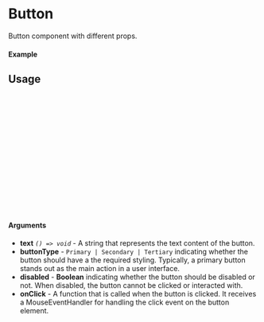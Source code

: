 
<Meta of={Button} title="Button" />

# Button

Button component with different props.

#### Example

<Canvas of={Button.Primary} />
<Canvas of={Button.Secondary} />
<Canvas of={Button.Tertiary} />

## Usage

```ts
import {Button} from "@MikeyAlmighty/raastaurant-ui";
import {ColorType} from "./constants";

const Example = () => {
    return (
        <Button
            size = {"small"}
            text = {"Button"}
            onClick = {()=>console.log("Clicked")}
            buttonType={ColorType.PRIMARY}
        />
)
    ;
};

export default Example;
```

#### Arguments

- **text** _`() => void`_ - A string that represents the text content of the button.
- **buttonType** - `Primary | Secondary | Tertiary` indicating whether the button should have a the required styling. Typically, a primary
button stands out as the main action in a user interface.
- **disabled** - **Boolean** indicating whether the button should be disabled or not. When disabled, the button cannot be
clicked or interacted with.
- **onClick** - A function that is called when the button is clicked. It receives a MouseEventHandler for handling the
click event on the button element.